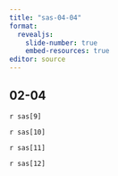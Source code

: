 ```yaml
---
title: "sas-04-04"
format: 
  revealjs:
    slide-number: true
    embed-resources: true
editor: source
---
```


## 02-04

`r sas[9]`

`r sas[10]`

`r sas[11]`

`r sas[12]`

